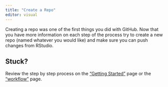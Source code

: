 ```yaml
---
title: "Create a Repo"
editor: visual
---
```


Creating a repo was one of the first things you did with GitHub. Now that you have more information on each step of the process try to create a new repo (named whatever you would like) and make sure you can push changes from RStudio.

::: {.callout-tip collapse="true"}
## Stuck?

Review the step by step process on the ["Getting Started"](../getting_started/testlink.qmd) page or the ["workflow"](../intro/workflow.qmd) page.
:::
